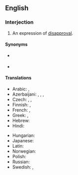 ==English==
{{phrasebook|en}}
===Interjection===
{{en-interj}}

# An expression of [[disapproval]].

====Synonyms====
* {{l|en|shame upon you}} {{qual|dated}}
* {{l|en|for shame}}

====Translations====
{{trans-top|expression of disapproval}}
* Arabic: {{t|ar|عَيْب عَلَيْكَ}}, {{t|ar|عَارٌ عَلَيْكَ}}
* Azerbaijani: {{t|az|ayıb olsun sizə}} {{qualifier|formal}}, {{t|az|ayıb olsun sənə}} {{qualifier|informal}}, {{t|az|ar olsun}}, {{t|az|kül başına}}
* Czech: {{t|cs|styď se}}, {{t|cs|že se nestydíš}}, {{t|cs|že ti není hanba}}
* Finnish: {{t|fi|[[hävetä|häpeäisit]]}} {{qualifier|singular}}, {{t|fi|[[hävetä|hävetkää]]}} {{qualifier|plural}}
* French: {{t|fr|honte à toi}}, {{t|fr|honte à vous}}
* Greek: {{t|el|ντροπή σου}}, {{t|el|ντροπή σας}}
* Hebrew: {{t|he|התבייש לך|tr=hitbayésh lekhá|sc=Hebr}}
* Hindi: {{t+|hi|शर्म|tr=śarm|sc=Deva}}
{{trans-mid}}
* Hungarian: {{t|hu|[[szégyell|szégyelld]] [[magad]]}}
* Japanese: {{t|ja|恥を知れ|tr=はじをしれ, hajioshire|sc=Jpan}}
* Latin: {{t|la|[[te]] [[pudeat]]}}
* Norwegian: {{t|no|skam deg}}
* Polish: {{t|pl|jak ci nie wstyd}}
* Russian: {{t|ru|как вам не стыдно!}}
* Swedish: {{t|sv|fy skäms}}, {{t|sv|skäms på dig}}
{{trans-bottom}}